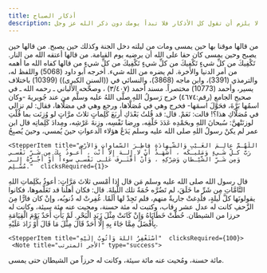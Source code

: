 ```yaml
---
title: أذكار الصباح
description: قال الله تعالى (الَّذِينَ آمَنُواْ وَتَطْمَئِنُّ قُلُوبُهُم بِذِكْرِ اللّهِ أَلاَ بِذِكْرِ اللّهِ تَطْمَئِنُّ الْقُلُوبُ). لا يلزم أن تقول كل الأذكار فلا تبدأ يومك دون ذكر الله عز وجل.
---
```


<Stepper>
  
  <StepperItem title="اللّهـمَّ أَنْتَ رَبِّـي لا إلهَ إلاّ أَنْتَ ، خَلَقْتَنـي وَأَنا عَبْـدُك ، وَأَنا عَلـى عَهْـدِكَ وَوَعْـدِكَ ما اسْتَـطَعْـت ، أَعـوذُبِكَ مِنْ شَـرِّ ما صَنَـعْت ، أَبـوءُ لَـكَ بِنِعْـمَتِـكَ عَلَـيَّ وَأَبـوءُ بِذَنْـبي فَاغْفـِرْ لي فَإِنَّـهُ لا يَغْـفِرُ الذُّنـوبَ إِلاّ أَنْتَ ." clicksRequired={1}>
    <Note title="الأجر المترتب"> 
   من قالها موقنا بها حين يمسى ومات من ليلته دخل الجنة وكذلك حين يصبح.
    <span/>
    </Note>
  </StepperItem>
  <StepperItem title="رَضيـتُ بِاللهِ رَبَّـاً وَبِالإسْلامِ ديـناً وَبِمُحَـمَّدٍ صلى الله عليه وسلم نَبِيّـاً."  clicksRequired={3}>
     <Note title="الأجر المترتب"> 
من قالها حين يصبح وحين يمسى كان حقا على الله أن يرضيه يوم القيامة.
    <span/>
    </Note>
  </StepperItem>
    <StepperItem title="اللّهُـمَّ إِنِّـي أَصْبَـحْتُ أُشْـهِدُك ، وَأُشْـهِدُ حَمَلَـةَ عَـرْشِـك ، وَمَلَائِكَتَكَ ، وَجَمـيعَ خَلْـقِك ، أَنَّـكَ أَنْـتَ اللهُ لا إلهَ إلاّ أَنْـتَ وَحْـدَكَ لا شَريكَ لَـك ، وَأَنَّ ُ مُحَمّـداً عَبْـدُكَ وَرَسـولُـك."  clicksRequired={4}>
     <Note title="الأجر المترتب"> 
من قالها أعتقه الله من النار.
    <span/>
    </Note>
  </StepperItem>
      <StepperItem title="قُلۡ هُوَ ٱللَّهُ أَحَدٌ () ٱللَّهُ ٱلصَّمَدُ () لَمۡ يَلِدۡ وَلَمۡ يُولَدۡ () وَلَمۡ يَكُن لَّهُۥ كُفُوًا أَحَدُۢ"  clicksRequired={3}>
     <Note title="الأجر المترتب"> 
تَكْفِيكَ من كلِّ شيءٍ
    <span/>
    </Note>
  </StepperItem>
    <StepperItem title="قُلۡ أَعُوذُ بِرَبِّ ٱلۡفَلَقِ () مِن شَرِّ مَا خَلَقَ () وَمِن شَرِّ غَاسِقٍ إِذَا وَقَبَ () وَمِن شَرِّ ٱلنَّفَّٰثَٰتِ فِي ٱلۡعُقَدِ () وَمِن شَرِّ حَاسِدٍ إِذَا حَسَدَ"  clicksRequired={3}>
     <Note title="الأجر المترتب"> 
تَكْفِيكَ من كلِّ شيءٍ
    <span/>
    </Note>
  </StepperItem>
    <StepperItem title="قُلۡ أَعُوذُ بِرَبِّ ٱلنَّاسِ () مَلِكِ ٱلنَّاسِ () إِلَٰهِ ٱلنَّاسِ () مِن شَرِّ ٱلۡوَسۡوَاسِ ٱلۡخَنَّاسِ () ٱلَّذِي يُوَسۡوِسُ فِي صُدُورِ ٱلنَّاسِ () مِنَ ٱلۡجِنَّةِ وَٱلنَّاسِ"  clicksRequired={3}>
     <Note title="الأجر المترتب"> 
تَكْفِيكَ من كلِّ شيءٍ
    <span/>
    </Note>
  </StepperItem>
    <StepperItem title="حَسْبِـيَ اللّهُ لا إلهَ إلاّ هُوَ عَلَـيهِ تَوَكَّـلتُ وَهُوَ رَبُّ العَرْشِ العَظـيم."  clicksRequired={7}>
     <Note title="الأجر المترتب"> 
من قالها كفاه الله ما أهمه من أمر الدنيا والأخرة.
    <span/>
    </Note>
  </StepperItem>
   <StepperItem title="بِسـمِ اللهِ الذي لا يَضُـرُّ مَعَ اسمِـهِ شَيءٌ في الأرْضِ وَلا في السّمـاءِ وَهـوَ السّمـيعُ العَلـيم."  clicksRequired={3}>
     <Note title="الأجر المترتب"> 
لم يضره من الله شيء.
    <span/>
    </Note>
  </StepperItem>
    <StepperItem title="اللّهُـمَّ بِكَ أَصْـبَحْنا وَبِكَ أَمْسَـينا ، وَبِكَ نَحْـيا وَبِكَ نَمُـوتُ وَإِلَـيْكَ النُّـشُور."  clicksRequired={1}>
     <Note title="التخريج"> 
 أخرجه أبو داود (5068) واللفظ له، والترمذي (3391)، وابن ماجه (3868)، والنسائي في ((السنن الكبرى)) (10399) باختلاف يسير، وأحمد (10773) مختصراً.
    <span/>
    </Note>
  </StepperItem> 
    <StepperItem title="أَصْبَـحْـنا عَلَى فِطْرَةِ الإسْلاَمِ، وَعَلَى كَلِمَةِ الإِخْلاَصِ، وَعَلَى دِينِ نَبِيِّنَا مُحَمَّدٍ صَلَّى اللهُ عَلَيْهِ وَسَلَّمَ، وَعَلَى مِلَّةِ أَبِينَا إبْرَاهِيمَ حَنِيفاً مُسْلِماً وَمَا كَانَ مِنَ المُشْرِكِينَ."  clicksRequired={1}>
     <Note title="التخريج"> 
 مسند أحمد (٣/٤٠٧) ، وصحَّحه الألباني ـ رحمه الله ـ في صحيح الجامع (رقم:٤٦٧٤) 
     <span/>
    </Note>
  </StepperItem> 
    <StepperItem title="سُبْحـانَ اللهِ وَبِحَمْـدِهِ عَدَدَ خَلْـقِه ، وَرِضـا نَفْسِـه ، وَزِنَـةَ عَـرْشِـه ، وَمِـدادَ كَلِمـاتِـه."  clicksRequired={3}>
     <Note title="الحديث"> 
 خرج رَسولُ اللهِ صلَّى اللهُ عليه وسلَّم من عند جُويريةَ -وكان اسمُها بَرَّةَ، فحَوَّلَ اسمَها- فخرج وهي في مُصَلَّاها، ورجع وهي في مصَلَّاها، فقال: لم تزالي في مُصَلَّاكِ هذا؟! قالت: نَعَمْ. قال: قد قُلتُ بَعْدَكِ أربَعَ كَلِماتٍ ثلاثَ مرَّاتٍ لو وُزِنَت بما قُلْتِ لوزنَتْهنَّ: سُبحانَ اللهِ وبحَمْدِه عَدَدَ خَلْقِه، ورِضا نَفْسِه، وزِنةَ عَرْشِه، ومِدادَ كَلِماتِه
    <span/>
    </Note>
  </StepperItem> 
    <StepperItem title="اللّهُـمَّ عافِـني في بَدَنـي ، اللّهُـمَّ عافِـني في سَمْـعي ، اللّهُـمَّ عافِـني في بَصَـري ، لا إلهَ إلاّ أَنْـتَ."  clicksRequired={3}>
  </StepperItem> 
    <StepperItem title="اللّهُـمَّ إِنّـي أَعـوذُ بِكَ مِنَ الْكُـفر ، وَالفَـقْر ، وَأَعـوذُ بِكَ مِنْ عَذابِ القَـبْر ، لا إلهَ إلاّ أَنْـتَ."  clicksRequired={3}>
  </StepperItem> 
    <StepperItem title="اللّهُـمَّ إِنِّـي أسْـأَلُـكَ العَـفْوَ وَالعـافِـيةَ في الدُّنْـيا وَالآخِـرَة ، اللّهُـمَّ إِنِّـي أسْـأَلُـكَ العَـفْوَ وَالعـافِـيةَ في ديني وَدُنْـيايَ وَأهْـلي وَمالـي ، اللّهُـمَّ اسْتُـرْ عـوْراتي وَآمِـنْ رَوْعاتـي ، اللّهُـمَّ احْفَظْـني مِن بَـينِ يَدَيَّ وَمِن خَلْفـي وَعَن يَمـيني وَعَن شِمـالي ، وَمِن فَوْقـي ، وَأَعـوذُ بِعَظَمَـتِكَ أَن أُغْـتالَ مِن تَحْتـي."  clicksRequired={1}>
     <Note title="فائدة"> 
قال ابن عمر لم يكنْ رسولُ اللهِ صلى الله عليه وسلم يَدَعُ هؤلاء الدعواتِ حينَ يُمسي، وحينَ يُصبِحُ
    <span/>
    </Note>
  </StepperItem> 
    <StepperItem title="يَا حَيُّ يَا قيُّومُ بِرَحْمَتِكَ أسْتَغِيثُ أصْلِحْ لِي شَأنِي كُلَّهُ وَلاَ تَكِلْنِي إلَى نَفْسِي طَـرْفَةَ عَيْنٍ."  clicksRequired={3}>

  </StepperItem> 
   
    <StepperItem title="اللّهُـمَّ عالِـمَ الغَـيْبِ وَالشّـهادَةِ فاطِـرَ السّماواتِ وَالأرْضِ رَبَّ كـلِّ شَـيءٍ وَمَليـكَه ، أَشْهَـدُ أَنْ لا إِلـهَ إِلاّ أَنْت ، أَعـوذُ بِكَ مِن شَـرِّ نَفْسـي وَمِن شَـرِّ الشَّيْـطانِ وَشِرْكِهِ ، وَأَنْ أَقْتَـرِفَ عَلـى نَفْسـي سوءاً أَوْ أَجُـرَّهُ إِلـى مُسْـلِم."  clicksRequired={1}>
    
  </StepperItem> 
    <StepperItem title="أَعـوذُ بِكَلِمـاتِ اللّهِ التّـامّـاتِ مِنْ شَـرِّ ما خَلَـق."  clicksRequired={3}>
     <Note title="الحديث"> 
قال رسول الله صلى الله عليه وسلم مَن قال إذا أمْسى ثلاثَ مَرَّاتٍ: أعوذُ بكَلِماتِ اللهِ التَّامَّاتِ مِن شَرِّ ما خَلَقَ، لم تَضُرَّه حُمَةٌ تلك اللَّيلةَ. قال: فكان أهلُنا قد تَعَلَّموها، فكانوا يقولونَها كلَّ لَيلةٍ، فلُدِغتْ جاريةٌ منهم، فلم تَجِدْ لها ألَمًا.
    <span/>
    </Note>
  </StepperItem> 
    <StepperItem title="اللَّهُمَّ إِنَّا نَعُوذُ بِكَ مِنْ أَنْ نُشْرِكَ بِكَ شَيْئًا نَعْلَمُهُ ، وَنَسْتَغْفِرُكَ لِمَا لَا نَعْلَمُهُ."  clicksRequired={3}>

  </StepperItem> 
    <StepperItem title="قال رسول الله صلى الله عليه وسلم  ألا أعلمُكَ كلامًا إذا قلتَه أذهَب اللهُ تعالى همَّكَ وقضى عنكَ دَينَكَ ؟ قُلْ إذا أصبَحتَ وإذا أمسَيتَ ؛ اللهم إني أعوذُ بكَ منَ الهمِّ والحزَنِ، وأعوذُ بكَ منَ العجزِ والكسلِ، وأعوذُ بكَ منَ الجُبنِ والبخلِ ؛ وأعوذُ بكَ مِن غلبةِ الدَّينِ وقهرِ الرجالِ"  clicksRequired={3}>
  </StepperItem> 
    <StepperItem title="أسْتَغْفِرُ اللهَ العَظِيمَ الَّذِي لاَ إلَهَ إلاَّ هُوَ، الحَيُّ القَيُّومُ، وَأتُوبُ إلَيهِ."  clicksRequired={3}>
     <Note title="الأجر المترتب"> 
 غُفِرتْ له ذُنوبُه، وإنْ كان فارًّا مِنَ الزَّحفِ
    <span/>
    </Note>
  </StepperItem> 
    <StepperItem title="اللَّهُمَّ إِنِّي أَسْأَلُكَ عِلْمًا نَافِعًا، وَرِزْقًا طَيِّبًا، وَعَمَلًا مُتَقَبَّلًا."  clicksRequired={1}>

  </StepperItem> 
    <StepperItem title="لَا إلَه إلّا اللهُ وَحْدَهُ لَا شَرِيكَ لَهُ، لَهُ الْمُلْكُ وَلَهُ الْحَمْدُ وَهُوَ عَلَى كُلِّ شَيْءِ قَدِيرِ."  clicksRequired={100}>
     <Note title="الأجر المترتب"> 
كانت له عدل عشر رقاب، وكتبت له مئة حسنة، ومحيت عنه مئة سيئة، وكانت له حرزا من الشيطان.
<span/>
    </Note>
  </StepperItem> 
    <StepperItem title="سُبْحـانَ اللهِ وَبِحَمْـدِهِ."  clicksRequired={100}>
     <Note title="الأجر المترتب"> 
حُطَّتْ خَطَايَاهُ وَإِنْ كَانَتْ مِثْلَ زَبَدِ الْبَحْرِ. لَمْ يَأْتِ أَحَدٌ يَوْمَ الْقِيَامَةِ بِأَفْضَلَ مِمَّا جَاءَ بِهِ إِلَّا أَحَدٌ قَالَ مِثْلَ مَا قَالَ أَوْ زَادَ عَلَيْهِ. 
   <span/>
    </Note>
  </StepperItem> 
  
    <StepperItem title="أسْتَغْفِرُ اللهَ وَأتُوبُ إلَيْهِ"  clicksRequired={100}>
     <Note title="الأجر المترتب" type="success"> 
مائة حسنة، ومُحيت عنه مائة سيئة، وكانت له حرزاً من الشيطان حتى يمسى.
  <span/>
    </Note>
  </StepperItem> 
</Stepper>
